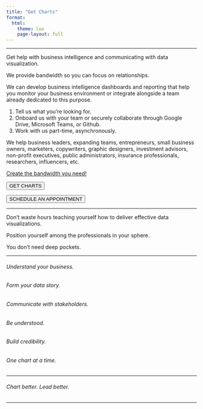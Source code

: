 ```yaml
---
title: "Get Charts"
format:
  html:
    theme: lux
    page-layout: full
---
```

***

Get help with business intelligence and communicating with data visualization. 

We provide bandwidth so you can focus on relationships.

We can develop business intelligence dashboards and reporting that help you monitor your business environment or integrate alongside a team already dedicated to this purpose. 

1.  Tell us what you're looking for.
2.  Onboard us with your team or securely collaborate through Google Drive, Microsoft Teams, or Github.
3.  Work with us part-time, asynchronously.

We help business leaders, expanding teams, entrepreneurs, small business owners, marketers, copywriters, graphic designers, investment advisors, non-profit executives, public administrators, insurance professionals, researchers, influencers, etc.

[Create the bandwidth you need!](https://share.hsforms.com/1I8JrOQTdS2SPY59SMnyfNge0x16)

<i class="bi bi-graph-up" ></i> <input type="button" class="btn btn-danger" onclick="location.href='https://share.hsforms.com/1I8JrOQTdS2SPY59SMnyfNge0x16';" value="GET CHARTS">  

<i class="bi bi-calendar-week-fill" ></i> <input type="button" class="btn btn-info" onclick="location.href='https://calendly.com/brian-davidhizar/30min';" value="SCHEDULE AN APPOINTMENT">

***

Don't waste hours teaching yourself how to deliver effective data visualizations.

Position yourself among the professionals in your sphere.

You don't need deep pockets.

***

###### Understand your business.
###### Form your data story.
###### Communicate with stakeholders.
###### Be understood.
###### Build credibility.
###### One chart at a time.

***

###### Chart better. Lead better.

***

<!--
```r
library(knitr)
include_url("https://share.hsforms.com/1I8JrOQTdS2SPY59SMnyfNge0x16", height = "880px")
```
-->